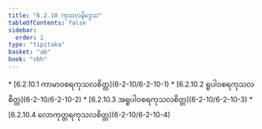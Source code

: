 ```yaml
---
title: "6.2.10 ကုသလနိဒ္ဒေသ"
tableOfContents: false
sidebar:
  order: 2
type: "tipitaka"
basket: "ab"
book: "vbh"
---
```



<DynamicBreadcrumb />



<TableOfContents book="vbh" section="6.2.10">
* [6.2.10.1 ကာမာဝစရကုသလစိတ္တ](6-2-10/6-2-10-1)
* [6.2.10.2 ရူပါဝစရကုသလစိတ္တ](6-2-10/6-2-10-2)
* [6.2.10.3 အရူပါဝစရကုသလစိတ္တ](6-2-10/6-2-10-3)
* [6.2.10.4 လောကုတ္တရကုသလစိတ္တ](6-2-10/6-2-10-4)
</TableOfContents>